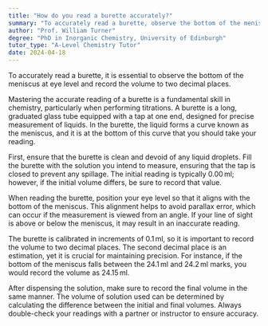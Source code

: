 ```yaml
---
title: "How do you read a burette accurately?"
summary: "To accurately read a burette, observe the bottom of the meniscus at eye level and record the volume to two decimal places."
author: "Prof. William Turner"
degree: "PhD in Inorganic Chemistry, University of Edinburgh"
tutor_type: "A-Level Chemistry Tutor"
date: 2024-04-18
---
```


To accurately read a burette, it is essential to observe the bottom of the meniscus at eye level and record the volume to two decimal places.

Mastering the accurate reading of a burette is a fundamental skill in chemistry, particularly when performing titrations. A burette is a long, graduated glass tube equipped with a tap at one end, designed for precise measurement of liquids. In the burette, the liquid forms a curve known as the meniscus, and it is at the bottom of this curve that you should take your reading.

First, ensure that the burette is clean and devoid of any liquid droplets. Fill the burette with the solution you intend to measure, ensuring that the tap is closed to prevent any spillage. The initial reading is typically $0.00 \, \text{ml}$; however, if the initial volume differs, be sure to record that value.

When reading the burette, position your eye level so that it aligns with the bottom of the meniscus. This alignment helps to avoid parallax error, which can occur if the measurement is viewed from an angle. If your line of sight is above or below the meniscus, it may result in an inaccurate reading.

The burette is calibrated in increments of $0.1 \, \text{ml}$, so it is important to record the volume to two decimal places. The second decimal place is an estimation, yet it is crucial for maintaining precision. For instance, if the bottom of the meniscus falls between the $24.1 \, \text{ml}$ and $24.2 \, \text{ml}$ marks, you would record the volume as $24.15 \, \text{ml}$.

After dispensing the solution, make sure to record the final volume in the same manner. The volume of solution used can be determined by calculating the difference between the initial and final volumes. Always double-check your readings with a partner or instructor to ensure accuracy.
    